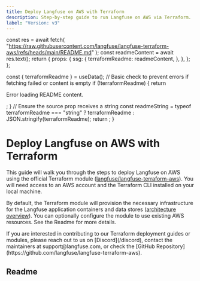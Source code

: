 ```yaml
---
title: Deploy Langfuse on AWS with Terraform
description: Step-by-step guide to run Langfuse on AWS via Terraform.
label: "Version: v3"
---
```



  const res = await fetch(
    "https://raw.githubusercontent.com/langfuse/langfuse-terraform-aws/refs/heads/main/README.md"
  );
  const readmeContent = await res.text();
  return {
    props: {
      ssg: {
        terraformReadme: readmeContent,
      },
    },
  };
};

  const { terraformReadme } = useData();
  // Basic check to prevent errors if fetching failed or content is empty
  if (!terraformReadme) {
    return <p>Error loading README content.</p>;
  }
  // Ensure the source prop receives a string
  const readmeString =
    typeof terraformReadme === "string"
      ? terraformReadme
      : JSON.stringify(terraformReadme);
  return <Playground source={readmeString} />;
}

# Deploy Langfuse on AWS with Terraform

This guide will walk you through the steps to deploy Langfuse on AWS using the official Terraform module ([langfuse/langfuse-terraform-aws](https://github.com/langfuse/langfuse-terraform-aws)).
You will need access to an AWS account and the Terraform CLI installed on your local machine.

By default, the Terraform module will provision the necessary infrastructure for the Langfuse application containers and data stores ([architecture overview](/self-hosting#architecture)).
You can optionally configure the module to use existing AWS resources. See the Readme for more details.

<Callout type="info">
  If you are interested in contributing to our Terraform deployment guides or
  modules, please reach out to us on [Discord](/discord), contact the
  maintainers at support@langfuse.com, or check the [GitHub
  Repository](https://github.com/langfuse/langfuse-terraform-aws).
</Callout>

## Readme

<div className="p-6 mt-6 border bg-card rounded-md">
  <TerraformReadme />
</div>
